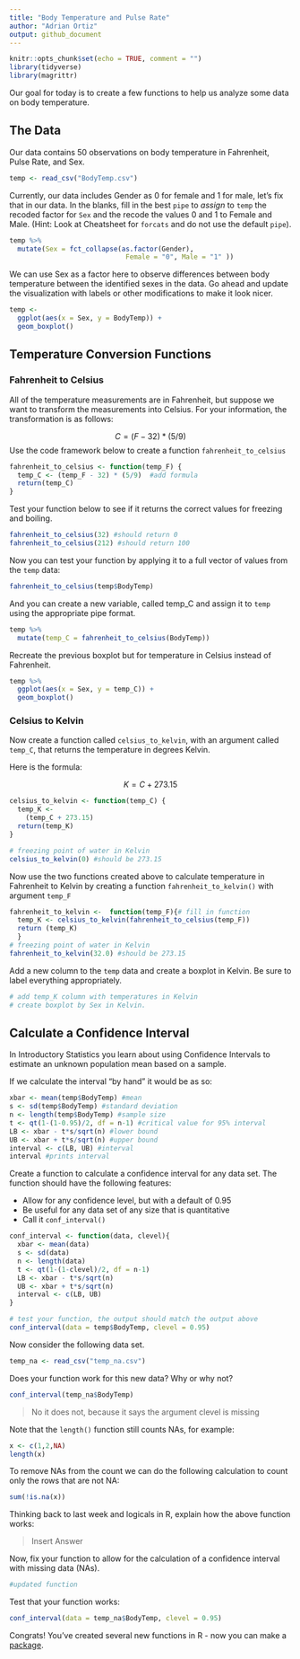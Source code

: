 ```yaml
---
title: "Body Temperature and Pulse Rate"
author: "Adrian Ortiz"
output: github_document
---
```


```r
knitr::opts_chunk$set(echo = TRUE, comment = "")
library(tidyverse)
library(magrittr)
```


Our goal for today is to create a few functions to help us analyze some data on body temperature.


## The Data
Our data contains 50 observations on body temperature in Fahrenheit, Pulse Rate, and Sex.
```r
temp <- read_csv("BodyTemp.csv")
```


Currently, our data includes Gender as 0 for female and 1 for male, let's fix that in our data.  In the blanks, fill in the best `pipe` to *assign* to `temp` the recoded factor for `Sex` and the recode the values 0 and 1 to Female and Male. (Hint: Look at Cheatsheet for `forcats` and do not use the default `pipe`).
```r
temp %>%   
  mutate(Sex = fct_collapse(as.factor(Gender), 
                             Female = "0", Male = "1" )) 
```



We can use Sex as a factor here to observe differences between body temperature between the identified sexes in the data.  Go ahead and update the visualization with labels or other modifications to make it look nicer.
```r
temp <-  
  ggplot(aes(x = Sex, y = BodyTemp)) +
  geom_boxplot()
```


## Temperature Conversion Functions

### Fahrenheit to Celsius
All of the temperature measurements are in Fahrenheit, but suppose we want to transform the measurements into Celsius. For your information, the transformation is as follows:

$$C = (F - 32)*(5/9)$$
Use the code framework below to create a function `fahrenheit_to_celsius`
```r
fahrenheit_to_celsius <- function(temp_F) {
  temp_C <- (temp_F - 32) * (5/9)  #add formula 
  return(temp_C)
}
```

Test your function below to see if it returns the correct values for freezing and boiling.
```r
fahrenheit_to_celsius(32) #should return 0
fahrenheit_to_celsius(212) #should return 100
```

Now you can test your function by applying it to a full vector of values from the `temp` data:
```r
fahrenheit_to_celsius(temp$BodyTemp)
```

And you can create a new variable, called temp_C and assign it to `temp` using the appropriate pipe format.
```r
temp %>%  
  mutate(temp_C = fahrenheit_to_celsius(BodyTemp))
```

Recreate the previous boxplot but for temperature in Celsius instead of Fahrenheit.

```r
temp %>%   
  ggplot(aes(x = Sex, y = temp_C)) +
  geom_boxplot()
```



### Celsius to Kelvin
Now create a function called `celsius_to_kelvin`, with an argument called `temp_C`, that returns the temperature in degrees Kelvin.  

Here is the formula: 

$$ K = C + 273.15$$

```r
celsius_to_kelvin <- function(temp_C) {
  temp_K <- 
    (temp_C + 273.15)
  return(temp_K)
}

# freezing point of water in Kelvin
celsius_to_kelvin(0) #should be 273.15
```


Now use the two functions created above to calculate temperature in Fahrenheit to Kelvin by creating a function `fahrenheit_to_kelvin()` with argument `temp_F`
```r
fahrenheit_to_kelvin <-  function(temp_F){# fill in function
  temp_K <- celsius_to_kelvin(fahrenheit_to_celsius(temp_F))
  return (temp_K)
  }
# freezing point of water in Kelvin
fahrenheit_to_kelvin(32.0) #should be 273.15
```


Add a new column to the `temp` data and create a boxplot in Kelvin. Be sure to label everything appropriately.

```r
# add temp_K column with temperatures in Kelvin
# create boxplot by Sex in Kelvin.
```




## Calculate a Confidence Interval
In Introductory Statistics you learn about using Confidence Intervals to estimate an unknown population mean based on a sample. 

If we calculate the interval "by hand" it would be as so:
```r
xbar <- mean(temp$BodyTemp) #mean
s <- sd(temp$BodyTemp) #standard deviation
n <- length(temp$BodyTemp) #sample size
t <- qt(1-(1-0.95)/2, df = n-1) #critical value for 95% interval
LB <- xbar - t*s/sqrt(n) #lower bound
UB <- xbar + t*s/sqrt(n) #upper bound
interval <- c(LB, UB) #interval
interval #prints interval
```
 
Create a function to calculate a confidence interval for any data set.  The function should have the following features:  

- Allow for any confidence level, but with a default of 0.95  
- Be useful for any data set of any size that is quantitative  
- Call it `conf_interval()`

```r
conf_interval <- function(data, clevel){
  xbar <- mean(data) 
  s <- sd(data) 
  n <- length(data)
  t <- qt(1-(1-clevel)/2, df = n-1) 
  LB <- xbar - t*s/sqrt(n) 
  UB <- xbar + t*s/sqrt(n) 
  interval <- c(LB, UB) 
}

# test your function, the output should match the output above
conf_interval(data = temp$BodyTemp, clevel = 0.95)
```

Now consider the following data set. 

```r
temp_na <- read_csv("temp_na.csv")
```

Does your function work for this new data? Why or why not?
```r
conf_interval(temp_na$BodyTemp)
```

>No it does not, because it says the argument clevel is missing


Note that the `length()` function still counts NAs, for example: 
```r
x <- c(1,2,NA)
length(x)
```

To remove NAs from the count we can do the following calculation to count only the rows that are not NA:

```r
sum(!is.na(x))
```
Thinking back to last week and logicals in R, explain how the above function works:

>Insert Answer

Now, fix your function to allow for the calculation of a confidence interval with missing data (NAs). 

```r
#updated function
```

Test that your function works: 
```r
conf_interval(data = temp_na$BodyTemp, clevel = 0.95)
```


Congrats! You've created several new functions in R - now you can make a [package](https://r-pkgs.org/).

